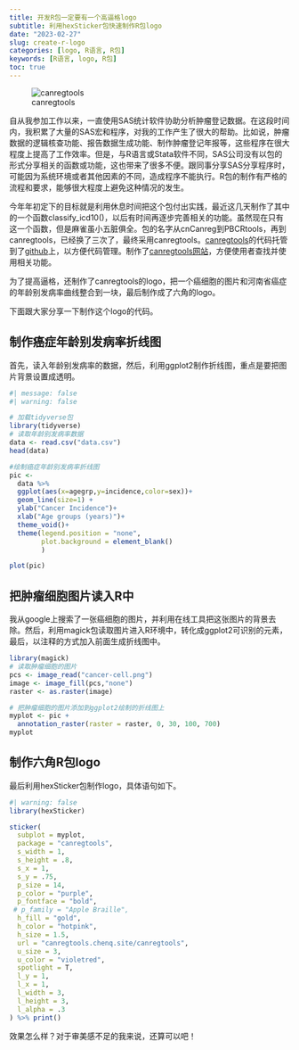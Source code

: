 ```yaml
---
title: 开发R包一定要有一个高逼格logo
subtitle: 利用hexSticker包快速制作R包logo
date: "2023-02-27"
slug: create-r-logo
categories: [logo, R语言, R包]
keywords: [R语言, logo, R包]
toc: true
---
```


![canregtools](canregtools.png)

自从我参加工作以来，一直使用SAS统计软件协助分析肿瘤登记数据。在这段时间内，我积累了大量的SAS宏和程序，对我的工作产生了很大的帮助。比如说，肿瘤数据的逻辑核查功能、报告数据生成功能、制作肿瘤登记年报等，这些程序在很大程度上提高了工作效率。但是，与R语言或Stata软件不同，SAS公司没有以包的形式分享相关的函数或功能，这也带来了很多不便。跟同事分享SAS分享程序时，可能因为系统环境或者其他因素的不同，造成程序不能执行。R包的制作有严格的流程和要求，能够很大程度上避免这种情况的发生。

今年年初定下的目标就是利用休息时间把这个包付出实践，最近这几天制作了其中的一个函数classify_icd10()，以后有时间再逐步完善相关的功能。虽然现在只有这一个函数，但是麻雀虽小五脏俱全。包的名字从cnCanreg到PBCRtools，再到canregtools，已经换了三次了，最终采用canregtools。[canregtools](https://github.com/gigu003/canregtools)的代码托管到了[github](https://github.com/gigu003)上，以方便代码管理。制作了[canregtools网站](https://gigu003.github.io/canregtools/)，方便使用者查找并使用相关功能。

为了提高逼格，还制作了canregtools的logo，把一个癌细胞的图片和河南省癌症的年龄别发病率曲线整合到一块，最后制作成了六角的logo。

下面跟大家分享一下制作这个logo的代码。

##  制作癌症年龄别发病率折线图

首先，读入年龄别发病率的数据，然后，利用ggplot2制作折线图，重点是要把图片背景设置成透明。

```r
#| message: false
#| warning: false

# 加载tidyverse包 
library(tidyverse)
# 读取年龄别发病率数据
data <- read.csv("data.csv")
head(data)

#绘制癌症年龄别发病率折线图
pic <-
  data %>% 
  ggplot(aes(x=agegrp,y=incidence,color=sex))+
  geom_line(size=1) +
  ylab("Cancer Incidence")+
  xlab("Age groups (years)")+
  theme_void()+
  theme(legend.position = "none",
        plot.background = element_blank()
        )

plot(pic)
```



## 把肿瘤细胞图片读入R中

我从google上搜索了一张癌细胞的图片，并利用在线工具把这张图片的背景去除。然后，利用magick包读取图片进入R环境中，转化成ggplot2可识别的元素，最后，以注释的方式加入前面生成折线图中。


```r
library(magick)
# 读取肿瘤细胞的图片
pcs <- image_read("cancer-cell.png")
image <- image_fill(pcs,"none")
raster <- as.raster(image)

# 把肿瘤细胞的图片添加到ggplot2绘制的折线图上
myplot <- pic +
  annotation_raster(raster = raster, 0, 30, 100, 700)
myplot
```


## 制作六角R包logo

最后利用hexSticker包制作logo，具体语句如下。

```r
#| warning: false
library(hexSticker)

sticker(
  subplot = myplot,
  package = "canregtools",
  s_width = 1,
  s_height = .8,
  s_x = 1,
  s_y = .75,
  p_size = 14,
  p_color = "purple",
  p_fontface = "bold",
 # p_family = "Apple Braille",
  h_fill = "gold",
  h_color = "hotpink",
  h_size = 1.5,
  url = "canregtools.chenq.site/canregtools",
  u_size = 3,
  u_color = "violetred",
  spotlight = T,
  l_y = 1,
  l_x = 1,
  l_width = 3,
  l_height = 3,
  l_alpha = .3
) %>% print()
```

效果怎么样？对于审美感不足的我来说，还算可以吧！
